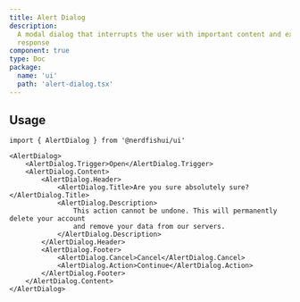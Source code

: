 ```yaml
---
title: Alert Dialog
description:
  A modal dialog that interrupts the user with important content and expects a
  response
component: true
type: Doc
package:
  name: 'ui'
  path: 'alert-dialog.tsx'
---
```


<ComponentExample src="/src/components/examples/alert-dialog/demo.tsx">
	<AlertDialogDemo />
</ComponentExample>

## Usage

```tsx
import { AlertDialog } from '@nerdfishui/ui'
```

```tsx
<AlertDialog>
	<AlertDialog.Trigger>Open</AlertDialog.Trigger>
	<AlertDialog.Content>
		<AlertDialog.Header>
			<AlertDialog.Title>Are you sure absolutely sure?</AlertDialog.Title>
			<AlertDialog.Description>
				This action cannot be undone. This will permanently delete your account
				and remove your data from our servers.
			</AlertDialog.Description>
		</AlertDialog.Header>
		<AlertDialog.Footer>
			<AlertDialog.Cancel>Cancel</AlertDialog.Cancel>
			<AlertDialog.Action>Continue</AlertDialog.Action>
		</AlertDialog.Footer>
	</AlertDialog.Content>
</AlertDialog>
```
